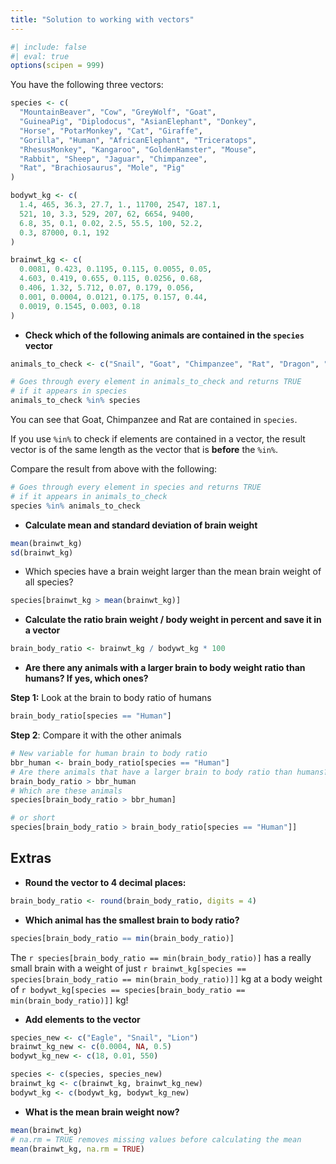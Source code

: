```yaml
---
title: "Solution to working with vectors"
---
```


```r
#| include: false
#| eval: true
options(scipen = 999)
```

You have the following three vectors:

```r
species <- c(
  "MountainBeaver", "Cow", "GreyWolf", "Goat",
  "GuineaPig", "Diplodocus", "AsianElephant", "Donkey",
  "Horse", "PotarMonkey", "Cat", "Giraffe",
  "Gorilla", "Human", "AfricanElephant", "Triceratops",
  "RhesusMonkey", "Kangaroo", "GoldenHamster", "Mouse",
  "Rabbit", "Sheep", "Jaguar", "Chimpanzee",
  "Rat", "Brachiosaurus", "Mole", "Pig"
)

bodywt_kg <- c(
  1.4, 465, 36.3, 27.7, 1., 11700, 2547, 187.1,
  521, 10, 3.3, 529, 207, 62, 6654, 9400,
  6.8, 35, 0.1, 0.02, 2.5, 55.5, 100, 52.2,
  0.3, 87000, 0.1, 192
)

brainwt_kg <- c(
  0.0081, 0.423, 0.1195, 0.115, 0.0055, 0.05, 
  4.603, 0.419, 0.655, 0.115, 0.0256, 0.68, 
  0.406, 1.32, 5.712, 0.07, 0.179, 0.056,
  0.001, 0.0004, 0.0121, 0.175, 0.157, 0.44,
  0.0019, 0.1545, 0.003, 0.18
)
```

- **Check which of the following animals are contained in the `species` vector**

```r
animals_to_check <- c("Snail", "Goat", "Chimpanzee", "Rat", "Dragon", "Eagle")

# Goes through every element in animals_to_check and returns TRUE
# if it appears in species
animals_to_check %in% species
```

You can see that Goat, Chimpanzee and Rat are contained in `species`.

:::{.callout-note}

If you use `%in%` to check if elements are contained in a vector, the result vector is of the same length as the vector that is **before** the `%in%`. 

Compare the result from above with the following:

```r
# Goes through every element in species and returns TRUE
# if it appears in animals_to_check
species %in% animals_to_check
```

:::

- **Calculate mean and standard deviation of brain weight**

```r
mean(brainwt_kg)
sd(brainwt_kg)
```

- Which species have a brain weight larger than the mean brain weight of all species?

```r
species[brainwt_kg > mean(brainwt_kg)]
```

- **Calculate the ratio brain weight / body weight in percent and save it in a vector**

```r
brain_body_ratio <- brainwt_kg / bodywt_kg * 100
```

- **Are there any animals with a larger brain to body weight ratio than humans? If yes, which ones?**

**Step 1:** Look at the brain to body ratio of humans

```r
brain_body_ratio[species == "Human"]
```

**Step 2**: Compare it with the other animals

```r
# New variable for human brain to body ratio
bbr_human <- brain_body_ratio[species == "Human"]
# Are there animals that have a larger brain to body ratio than humans?
brain_body_ratio > bbr_human
# Which are these animals
species[brain_body_ratio > bbr_human]

# or short
species[brain_body_ratio > brain_body_ratio[species == "Human"]]
```

## Extras

- **Round the vector to 4 decimal places:**

```r
brain_body_ratio <- round(brain_body_ratio, digits = 4)
```


- **Which animal has the smallest brain to body ratio?**

```r
species[brain_body_ratio == min(brain_body_ratio)]
```

The `r species[brain_body_ratio == min(brain_body_ratio)]` has a really small brain with a weight of just `r brainwt_kg[species == species[brain_body_ratio == min(brain_body_ratio)]]` kg at a body weight of `r bodywt_kg[species == species[brain_body_ratio == min(brain_body_ratio)]]` kg!

- **Add elements to the vector**

```r
species_new <- c("Eagle", "Snail", "Lion")
brainwt_kg_new <- c(0.0004, NA, 0.5)
bodywt_kg_new <- c(18, 0.01, 550)

species <- c(species, species_new)
brainwt_kg <- c(brainwt_kg, brainwt_kg_new)
bodywt_kg <- c(bodywt_kg, bodywt_kg_new)
```

- **What is the mean brain weight now?**

```r
mean(brainwt_kg)
# na.rm = TRUE removes missing values before calculating the mean
mean(brainwt_kg, na.rm = TRUE)
```
